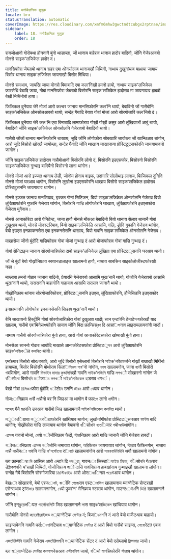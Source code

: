 ```yaml
---
title: मनोबैज्ञनिक मुलुक
locale: brx
statusTranslation: automatic
coverImage: https://res.cloudinary.com/xmfm6mhw3gwctndtcubgx2rptnae/image/upload/v1741354419/small_cover_la_gran_rebelion_28716e29d2.webp
sidebar:
    label: 18. मनोबैज्ञनिक मुलुक
    order: 18
---
```

रायजोआनो गोरोबथा होननानै बुंनो थाङाब्ला, जों थानाय बाहेराव थानाय हादोर बादिनो, जोंनि गेजेरआवबो मोनसे साइक'लजिकेल हादोर दं।

मानसिफोरा जेब्लाबो थानाय सहर एबा ओनसोलाव थानायखौ मिथिगौ, नाथाय दुखुनांथाव बाथ्राया जाबाय बिसोर थानाय साइक'लजिकेल जायगाखौ बिसोर मिथिया।

मोनसे समआव, जायखि जाया मोनसे बिमाबादि एबा कल'निखौ हमनो हायो, नाथाय साइक'लजिकेल फारसेथिं बेबादि जाया, गोबां मानसिफोरा जेब्लाबो बिसोरनि साइक'लजिकेल हादोराव मा जायगायाव हाबदों बेखौ मिथिंनोबो हाया।

फिजिकल दुनैयाव जेरै मोजां आरो कल्चर जानाय मानसिफोरनि कल'नि थायो, बेबादिनो जों गासैबोनि साइक'लजिकेल ओनसोलआवबो थायो; सन्देह गैयादि बेयाव गोबां मोजां आरो सोरगोजारि कल'निबो दं।

फिजिकल दुनैयाव जेरै कल'नि एबा बिमाबादि लामाफोराव गोख्रों गोख्रों असुर आरो लुंखिग्राजों आबुं थायो, बेबादिनो जोंनि साइक'लजिकेल ओनसोलनि गेजेरावबो बेबादिनो थायो।

गासैबो जोंजों थानाय मानसिफोरनि थाखाय; जुदि जोंनि लोगोफोरा सोबखारि जायोब्ला जों खान्थिआव थांगोन, आरो जुदि बिसोरो खोख्लै जायोब्ला, सन्देह गैयादि जोंनि थाखाय जाखानाया प्रोस्टिटुटसफोरनि जायगायावनो जागोन।

जोंनि साइक'लजिकेल हादोराव गासैबोआनो बिसोरनि लोगो दं, बिसोरनि इउएसफोर, बिसोरनो बिसोरनि साइक'लजिकेल गुन्थाइ बादियैनो बिसोरनो लाना थांगोन।

मोनसे मोजां आरो इज्जत थानाय लेडी, जोनोम होनाय वाइफ, उदांगारि सोलोंथाइ लानाय, फिजिकल दुनिनि मोनसे मोजां घरआव थागोन, बिसोरनि लुखोनां इउएसफोरनि थाखाय बिसोरो साइक'लजिकेल हादोराव प्रोस्टिटुसननि जायगायाव थागोन।

मोनसे इज्जत जानाय मानसियाव, इज्जत गोनां सिटिजन, बियो साइक'लजिकेल ओनसोलनि गेजेराव बियो लुंखिग्राफोरनि गुफानि गेजेराव थांगोन, बिसोरनि गाज्रि लोगोफोरनि थाखाय, लुंखिग्राफोरनि इउएसफोरा गेजेराव मुगैनाय।

मोनसे आनाकोरेटा आरो पेनिटेन्ट, जाना हागौ मोनसे मोंकआ बेबादिनो बियो थानाय सेलाव थानानै गोबां दुखुआव थायो, मोनसे मोनस्टरियाव, बियो साइक'लजिकेलि आसामि, गलि, ड्रोनि गुफानि गेजेराव थांगोन, बेयो इउएस इनफ्राकनसेस एबा इनकनसेसनि थाखाय, बियो गावनि साइक'लजिकेल ओनसोलनि गेजेराव।

माखासेया जोंनो बुंदोंदि गाज्रिफोराव गोबां मोजां गुन्थाइ दं आरो मोजांफोराव गोबां गाज्रि गुन्थाइ दं।

गोबां सेनिटाइज जानाय सोरगोजारिफोरा दाबो साइक'लजिकेल लुंखिग्रा एबा प्रोस्टिटুसननि घरआव थायो।

जों जे बुंदों बेयो गोख्रोंनिफ्राय स्क्यानडालाइज खालामनो हागौ, नाथाय साबसिन साइकोलोजीस्टफोरखौ नङा।

माब्लाबा हमनो गोब्राब जानाय बादिनो, प्रेयारनि गेजेरावबो आसामि थुख'नानै थायो, गोजोनि गेजेरावबो आसामि थुख'नानै थायो, सरासननि बाहागोनि गाहायाव आसामि सरासन जानानै थायो।

गोख्रोंनिफ्राय थांनाय सोरगोजारिफोराव, प्रोस्टिटুसननि इउएस, लुंखिग्राफोरनि, हौमिसिडनि इउएसफोर थायो।

इनफ्रामाननि लोगोफोरा इनकनसेसनि सिङाव थुख'नानै थायो।

बेनि थाखायनो हिस्ट्रीनि गोबां सोरगोजारिफोरा गोबां दुखुआव थादों; सान एन्टনিनि टेम्पटेসনफोरखौ याद खालाम, गासैबो एब'मिनेसন্সफोरनि सायाव जोंनि बिदा फ्रान्सिस्কা दि आसিসनाव लाइरायलायनांगौ जादों।

नाथाय गासैबो सोरगोजारिफोरा बुंनो हाया, आरो गोबां आनाकोरेटसफोरा खोथाखौ बुंनो हाया।

मोनसेआ साननो गोब्राब जायोदि माखासे आनाकोरेटसफोरा प्रोस्टिटুসন आरो लुंखिग्राफोरनि साइক'লজিকेल কলনিত थायो।

एमफेयार बिसोरो सोरগোজারি, आरो जुदि बिसोरो एसेब्लाबो बिसोरनि সাইक'লজিকেলनि गोख्रों बाथ्राखौ मिथिंनो हायाब्ला, बिसोर बिसोरनि बोथोराव सिलিসিওস গাব'नो नांगोन, ফাস खालामगोन, जाना হাगौ बिसोरो গबसिगोन, आरो गावनि দিভাইন মাদার কুন্ডলিনিखौ गावनि সাইক'লজিনি गाज्रि লগখौ सोखारनो नांगोन जे বिसोৰো बिसोৰনি মोजाং লগখौ সাইক'লজিকেল হাडराव থगদं।

बेखौ गोबां রিলিজনफोरा बुंदोंदि মोटोনি उननि জীবন आरो বেयाव थागोन।

गोजোनिफ्राय লাसै লাसैनो बर'नि जिउआ मा थागोन बै फारসে लांनो নাगोन।

সন্দেহ गैयै মরननि उनआव गासैबो जिउ खालामनानै সাইক'লজিকেল কলনিত थायो।

লुংখिग्राया লुংখिग्राफोरनि खांथियाव थागोन; लुखोनांगौफोरा प्रोस्टिटুसनआव ফান্টম बादि थागोन; गोख्रोंफोरा गाज्रि लामायाव थागोन बैयावनो বिसोৰনি হাতियार গबोআউथागोन।

এসেন্স गावनो मोजां, বেयो গोजौनिफ्राय फैदों, স্টারनिफ्राय आरो गाज्रि जानानै जोंनि गेजेराव हाबदों।

গोजোनिफ्राय এসেন্স গोजोनि লাमायाव थांगोन, অরিজিনাল जायगायाव थांगोन, স্টারাव फैफिनगोन, नाथाय লাसै লাसैनো গাवनि गाज्रि ল'গফৌনো रিবাট खालामनांगोन आरो সাবববাউটাউনি थगौ खालामनो नांगोन।

ब्ला फ्रान्सিস্কা দি आसिस आरो এन्टনি दि পদुৱা, गावनো क्रिस्टিফাইড টিচার, বिसोৰনি गेজেराव डेষ্ট্রাকশনनि य'सखौ मिथिदों, गोजोनिफ्राय জों दासिं गावनिफ्राय हाबखांनाय गुन्थाइखौ खालामना लांगोन। सन्देह गैयै बिसोरनि सोरगोजारिया ক্রিস্টিফাইড आरो ओरিজिनल পয়েন্টआव थांगोन।

बेखৌ सोखारनो, बेयो एरजেনট, জोंनि গেজেराव एस्टাবলিশ खालामनाय म्याग्नेटिक सेन्टरखौ एसेन्सआव ट्रांसফার खालामनांगोन, বেयो फुल'न' मेनिफ्राय स्टाराव थांगोन, माउन्टেইনनि ডিগ্রি खालामनानै थांगोन।

जोंनि इन्ফ্লুয়েন্সियल পার্সোনালিটি जिउ खालामनानै লাस साइক'लজিকেল खांथियाव थागोन।

गासैबोनि मोनसे ক্যারেক্টারাইজড ম्याग्नेटिक সেন্টার दं; बिजিনেশनि दं आरो बेयो मार्केटआव बाहायो।

साइन्समेननि गावनि पर्सোনালিटियाव ম्याग्नेटिक সেন্টার दं आरो बियो गासैबो साइन्स, লেবোरेटরি एबाव लांगोन।

এজটেরিস্টনি गावनि गेजेराव এজটেরিসমनि ম्याग्नेटिक सेंटर दं आरो बेयो एसेब्लाबो ট্রান্সফার जायो।

ब्ला ম्याग्नेटिक সেন্টার কনসাসनेसआव এস্টাবলিশ जायो, বियो মানसिफोरनि স্টারাव थांगोन।

